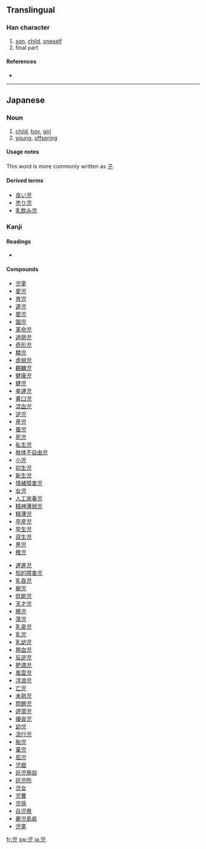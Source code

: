 {{see|兒}}
==Translingual==

===Han character===
{{Han char|rn=10|rad=儿|as=05|sn=7|four=|canj=中日竹山 (LAHU)|ids=⿱[[旧]][[儿]]}}

# [[son]], [[child]], [[oneself]]
# final part

====References====
* {{Han ref|kx=0125.021|dkj=01364|dj=0265.050|hdz=10270.020|uh=5150|ud=20816}}

----

==Japanese==

===Noun===
{{ja-noun|k|hira=こ|rom=ko}}

# [[child]], [[boy]], [[girl]]
# [[young]], [[offspring]]

====Usage notes====
This word is more commonly written as [[子]].

====Derived terms====
* [[良い児]]
* [[売り児]]
* [[乳飲み児]]

===Kanji===
{{ja-kanji|grade=4|rs=儿05}}

====Readings====
* {{ja-readings|on=[[じ]] (ji), [[に]] (ni), [[げい]] (gei)|kun=[[こ]] (ko)}}

====Compounds====
{{top2}}
* [[児童]]
* [[愛児]]
* [[育児]]
* [[遺児]]
* [[嬰児]]
* [[園児]]
* [[革命児]]
* [[過熟児]]
* [[奇形児]]
* [[驕児]]
* [[虚弱児]]
* [[麒麟児]]
* [[健康児]]
* [[健児]]
* [[幸運児]]
* [[黄口児]]
* [[混血児]]
* [[逆児]]
* [[産児]]
* [[蚕児]]
* [[死児]]
* [[私生児]]
* [[肢体不自由児]]
* [[小児]]
* [[初生児]]
* [[新生児]]
* [[情緒障害児]]
* [[女児]]
* [[人工栄養児]]
* [[精神薄弱児]]
* [[精薄児]]
* [[早産児]]
* [[早生児]]
* [[双生児]]
* [[男児]]
* [[稚児]]
{{mid2}}
* [[遅進児]]
* [[知的障害児]]
* [[乳呑児]]
* [[寵児]]
* [[低能児]]
* [[天才児]]
* [[豚児]]
* [[蕩児]]
* [[乳臭児]]
* [[乳児]]
* [[乳幼児]]
* [[熱血児]]
* [[反逆児]]
* [[肥満児]]
* [[風雲児]]
* [[浮浪児]]
* [[亡児]]
* [[未熟児]]
* [[問題児]]
* [[遊蕩児]]
* [[優良児]]
* [[幼児]]
* [[流行児]]
* [[胎児]]
* [[棄児]]
* [[孤児]]
* [[児戯]]
* [[託児施設]]
* [[託児所]]
* [[児女]]
* [[児曹]]
* [[児孫]]
* [[兵児帯]]
* [[鹿児島県]]
* [[児童]]
{{bottom}}

[[fr:児]]
[[sw:児]]
[[ja:児]]